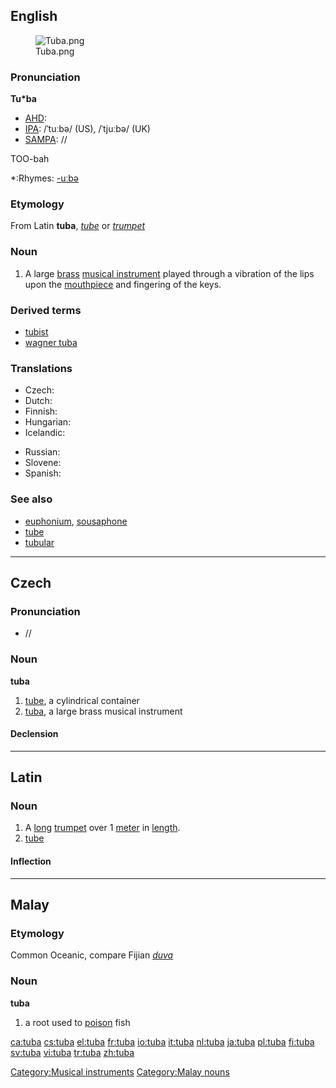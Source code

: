 {{see|túba}}
{{wikipedia}}
==English==
[[Image:Tuba.png|thumb]]

===Pronunciation===
'''Tu*ba'''
*[[AHD]]:
*[[IPA]]: /ˈtuːbə/ (US), /ˈtjuːbə/ (UK)
*[[SAMPA]]: //
TOO-bah
*:Rhymes: [[Rhymes:English:-uːbə|-uːbə]]

===Etymology===
From Latin '''tuba''', ''[[tube]]'' or ''[[trumpet]]''

===Noun===
{{en-noun}}

# A large [[brass]] [[musical instrument]] played through a vibration of the lips upon the [[mouthpiece]] and fingering of the keys.

===Derived terms===
*[[tubist]]
*[[wagner tuba]]

{{rfc-level|Translations at L3+}}

===Translations===
{{top}}
*Czech: {{t+|cs|tuba|f}}
*Dutch: {{t+|nl|tuba|m}}
*Finnish: {{t+|fi|tuuba}}
*Hungarian: {{t-|hu|tuba}}
*Icelandic: {{t-|is|túba|f}}
{{mid}}
*Russian: {{t+|ru|туба|tr=túba|f}}
*Slovene: {{t-|sl|tuba|f}}
*Spanish: {{t-|es|tuba|f}}
{{bottom}}

===See also===
* [[euphonium]], [[sousaphone]]
* [[tube]]
* [[tubular]]

----

==Czech==
===Pronunciation===
* /{{IPA|tʊba}}/

===Noun===
'''tuba''' {{f}}

# [[tube]], a cylindrical container
# [[#English|tuba]], a large brass musical instrument

====Declension====
{{cs-noun|tuba|tuby|tubě|tubu|tubo|tubě|tubou |tuby|tub|tubám|tuby|tuby|tubách|tubami}}

----

==Latin==

===Noun===
{{la-noun|tuba|tubae|tubae|f|first}}

# A [[long]] [[trumpet]] over 1 [[meter]] in [[length]].
# [[tube]]

====Inflection====
{{ladecl1}}
{{la-decl-1st|tub}}

----

==Malay==

===Etymology===
Common Oceanic, compare Fijian ''[[duva]]''

===Noun===
'''tuba'''

# a root used to [[poison]] fish

[[Category:Musical instruments]]
[[Category:Malay nouns]]

[[ca:tuba]]
[[cs:tuba]]
[[el:tuba]]
[[fr:tuba]]
[[io:tuba]]
[[it:tuba]]
[[nl:tuba]]
[[ja:tuba]]
[[pl:tuba]]
[[fi:tuba]]
[[sv:tuba]]
[[vi:tuba]]
[[tr:tuba]]
[[zh:tuba]]